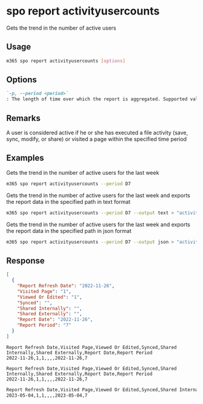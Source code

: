
# spo report activityusercounts

Gets the trend in the number of active users

## Usage

```sh
m365 spo report activityusercounts [options]
```

## Options

```md definition-list
`-p, --period <period>`
: The length of time over which the report is aggregated. Supported values `D7`, `D30`, `D90`, `D180`.
```

<Global />

## Remarks

A user is considered active if he or she has executed a file activity (save, sync, modify, or share) or visited a page within the specified time period

## Examples

Gets the trend in the number of active users for the last week

```sh
m365 spo report activityusercounts --period D7
```

Gets the trend in the number of active users for the last week and exports the report data in the specified path in text format

```sh
m365 spo report activityusercounts --period D7 --output text > "activityusercounts.txt"
```

Gets the trend in the number of active users for the last week and exports the report data in the specified path in json format

```sh
m365 spo report activityusercounts --period D7 --output json > "activityusercounts.json"
```

## Response

<Tabs>
  <TabItem value="JSON">

  ```json
  [
    {
      "Report Refresh Date": "2022-11-26",
      "Visited Page": "1",
      "Viewed Or Edited": "1",
      "Synced": "",
      "Shared Internally": "",
      "Shared Externally": "",
      "Report Date": "2022-11-26",
      "Report Period": "7"
    }
  ]
  ```

  </TabItem>
  <TabItem value="Text">

  ```text
  Report Refresh Date,Visited Page,Viewed Or Edited,Synced,Shared Internally,Shared Externally,Report Date,Report Period
  2022-11-26,1,1,,,,2022-11-26,7
  ```

  </TabItem>
  <TabItem value="CSV">

  ```csv
  Report Refresh Date,Visited Page,Viewed Or Edited,Synced,Shared Internally,Shared Externally,Report Date,Report Period
  2022-11-26,1,1,,,,2022-11-26,7
  ```

  </TabItem>
  <TabItem value="Markdown">

  ```md
  Report Refresh Date,Visited Page,Viewed Or Edited,Synced,Shared Internally,Shared Externally,Report Date,Report Period
  2023-05-04,1,1,,,,2023-05-04,7
  ```

  </TabItem>
</Tabs>

